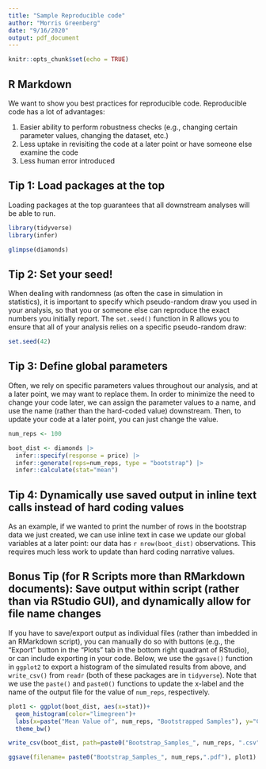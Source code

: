 ---
title: "Sample Reproducible code"
author: "Morris Greenberg"
date: "9/16/2020"
output: pdf_document
---

```{r setup, include=FALSE}
knitr::opts_chunk$set(echo = TRUE)
```

## R Markdown

We want to show you best practices for reproducible code. Reproducible code has a lot of advantages:

1. Easier ability to perform robustness checks (e.g., changing certain parameter values, changing the dataset, etc.)
2. Less uptake in revisiting the code at a later point or have someone else examine the code
3. Less human error introduced

## Tip 1: Load packages at the top

Loading packages at the top guarantees that all downstream analyses will be able to run.

```{r load_packages_data}
library(tidyverse)
library(infer)

glimpse(diamonds)
```

## Tip 2: Set your seed!

When dealing with randomness (as often the case in simulation in statistics), it is important to specify which pseudo-random draw you used in your analysis, so that you or someone else can reproduce the exact numbers you initially report. The `set.seed()` function in R allows you to ensure that all of your analysis relies on a specific pseudo-random draw:

```{r set_seed}
set.seed(42)
```

## Tip 3: Define global parameters

Often, we rely on specific parameters values throughout our analysis, and at a later point, we may want to replace them. In order to minimize the need to change your code later, we can assign the parameter values to a name, and use the name (rather than the hard-coded value) downstream. Then, to update your code at a later point, you can just change the value. 

```{r global_params}
num_reps <- 100
```


```{r example_analysis}
boot_dist <- diamonds |>
  infer::specify(response = price) |>
  infer::generate(reps=num_reps, type = "bootstrap") |>
  infer::calculate(stat="mean")
```


## Tip 4: Dynamically use saved output in inline text calls instead of hard coding values

As an example, if we wanted to print the number of rows in the bootstrap data we just created, we can use inline text in case we update our global variables at a later point: our data has `r nrow(boot_dist)` observations. This requires much less work to update than hard coding narrative values.

## Bonus Tip (for R Scripts more than RMarkdown documents): Save output within script (rather than via RStudio GUI), and dynamically allow for file name changes

If you have to save/export output as individual files (rather than imbedded in an RMarkdown script), you can manually do so with buttons (e.g., the "Export" button in the "Plots" tab in the bottom right quadrant of RStudio), or can include exporting in your code. Below, we use the `ggsave()` function in `ggplot2` to export a histogram of the simulated results from above, and `write_csv()` from `readr` (both of these packages are in `tidyverse`). Note that we use the `paste()` and `paste0()` functions to update the x-label and the name of the output file for the value of `num_reps`, respectively.

```{r export}
plot1 <- ggplot(boot_dist, aes(x=stat))+
  geom_histogram(color="limegreen")+
  labs(x=paste("Mean Value of", num_reps, "Bootstrapped Samples"), y="Count")+
  theme_bw()

write_csv(boot_dist, path=paste0("Bootstrap_Samples_", num_reps, ".csv"))

ggsave(filename= paste0("Bootstrap_Samples_", num_reps,".pdf"), plot1)
```
